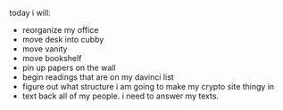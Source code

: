 today i will:
- reorganize my office
- move desk into cubby
- move vanity
- move bookshelf
- pin up papers on the wall
- begin readings that are on my davinci list
- figure out what structure i am going to make my crypto site thingy in
- text back all of my people. i need to answer my texts.
